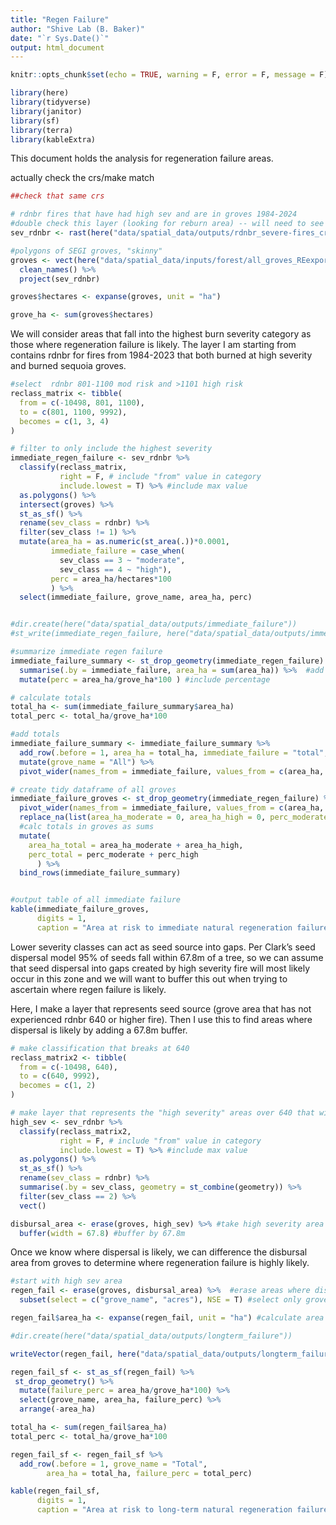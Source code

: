 ```yaml
---
title: "Regen Failure"
author: "Shive Lab (B. Baker)"
date: "`r Sys.Date()`"
output: html_document
---
```


```r
knitr::opts_chunk$set(echo = TRUE, warning = F, error = F, message = F)

library(here)
library(tidyverse)
library(janitor)
library(sf)
library(terra)
library(kableExtra)

```

This document holds the analysis for regeneration failure areas.

actually check the crs/make match

```r

##check that same crs

# rdnbr fires that have had high sev and are in groves 1984-2024 
#double check this layer (looking for reburn area) -- will need to see spatially + temporally 
sev_rdnbr <- rast(here("data/spatial_data/outputs/rdnbr_severe-fires_cropped/needFires_rdnbr.tif"))

#polygons of SEGI groves, "skinny"
groves <- vect(here("data/spatial_data/inputs/forest/all_groves_REexported.shp")) %>% 
  clean_names() %>% 
  project(sev_rdnbr)

groves$hectares <- expanse(groves, unit = "ha")

grove_ha <- sum(groves$hectares)

```

We will consider areas that fall into the highest burn severity category as those where regeneration failure is likely. The layer I am starting from contains rdnbr for fires from 1984-2023 that both burned at high severity and burned sequoia groves.


```r

#select  rdnbr 801-1100 mod risk and >1101 high risk
reclass_matrix <- tibble(
  from = c(-10498, 801, 1100),
  to = c(801, 1100, 9992),
  becomes = c(1, 3, 4)
)

# filter to only include the highest severity
immediate_regen_failure <- sev_rdnbr %>% 
  classify(reclass_matrix,
           right = F, # include "from" value in category
           include.lowest = T) %>% #include max value
  as.polygons() %>% 
  intersect(groves) %>% 
  st_as_sf() %>% 
  rename(sev_class = rdnbr) %>% 
  filter(sev_class != 1) %>% 
  mutate(area_ha = as.numeric(st_area(.))*0.0001,
         immediate_failure = case_when(
           sev_class == 3 ~ "moderate",
           sev_class == 4 ~ "high"),
         perc = area_ha/hectares*100
         ) %>% 
  select(immediate_failure, grove_name, area_ha, perc)


#dir.create(here("data/spatial_data/outputs/immediate_failure"))
#st_write(immediate_regen_failure, here("data/spatial_data/outputs/immediate_failure/immediate_failure.shp"), append = F)

#summarize immediate regen failure
immediate_failure_summary <- st_drop_geometry(immediate_regen_failure) %>% 
  summarise(.by = immediate_failure, area_ha = sum(area_ha)) %>%  #add failure in each category
  mutate(perc = area_ha/grove_ha*100 ) #include percentage

# calculate totals
total_ha <- sum(immediate_failure_summary$area_ha)
total_perc <- total_ha/grove_ha*100

#add totals
immediate_failure_summary <- immediate_failure_summary %>% 
  add_row(.before = 1, area_ha = total_ha, immediate_failure = "total", perc = total_perc) %>%
  mutate(grove_name = "All") %>% 
  pivot_wider(names_from = immediate_failure, values_from = c(area_ha, perc))

# create tidy dataframe of all groves
immediate_failure_groves <- st_drop_geometry(immediate_regen_failure) %>% 
  pivot_wider(names_from = immediate_failure, values_from = c(area_ha, perc)) %>% 
  replace_na(list(area_ha_moderate = 0, area_ha_high = 0, perc_moderate = 0, perc_high = 0)) %>% 
  #calc totals in groves as sums
  mutate(
    area_ha_total = area_ha_moderate + area_ha_high,
    perc_total = perc_moderate + perc_high
      ) %>% 
  bind_rows(immediate_failure_summary)


#output table of all immediate failure
kable(immediate_failure_groves,
      digits = 1,
      caption = "Area at risk to immediate natural regeneration failure by grove")
```

Lower severity classes can act as seed source into gaps. Per Clark's seed dispersal model 95% of seeds fall within 67.8m of a tree, so we can assume that seed dispersal into gaps created by high severity fire will most likely occur in this zone and we will want to buffer this out when trying to ascertain where regen failure is likely. 

Here, I make a layer that represents seed source (grove area that has not experienced rdnbr 640 or higher fire). Then I use this to find areas where dispersal is likely by adding a 67.8m buffer.

```r

# make classification that breaks at 640
reclass_matrix2 <- tibble(
  from = c(-10498, 640),
  to = c(640, 9992),
  becomes = c(1, 2)
)

# make layer that represents the "high severity" areas over 640 that will need seed source
high_sev <- sev_rdnbr %>% 
  classify(reclass_matrix2,
           right = F, # include "from" value in category
           include.lowest = T) %>% #include max value
  as.polygons() %>% 
  st_as_sf() %>% 
  rename(sev_class = rdnbr) %>% 
  summarise(.by = sev_class, geometry = st_combine(geometry)) %>% 
  filter(sev_class == 2) %>% 
  vect()

disbursal_area <- erase(groves, high_sev) %>% #take high severity area out of groves
  buffer(width = 67.8) #buffer by 67.8m 


```

Once we know where dispersal is likely, we can difference the disbursal area from groves to determine where regeneration failure is highly likely.

```r
#start with high sev area
regen_fail <- erase(groves, disbursal_area) %>%  #erase areas where disbursal happens
  subset(select = c("grove_name", "acres"), NSE = T) #select only grove name

regen_fail$area_ha <- expanse(regen_fail, unit = "ha") #calculate area affected

#dir.create(here("data/spatial_data/outputs/longterm_failure"))

writeVector(regen_fail, here("data/spatial_data/outputs/longterm_failure/longterm_failure.shp"), overwrite = T)

```

```r

regen_fail_sf <- st_as_sf(regen_fail) %>% 
 st_drop_geometry() %>% 
  mutate(failure_perc = area_ha/grove_ha*100) %>% 
  select(grove_name, area_ha, failure_perc) %>% 
  arrange(-area_ha)

total_ha <- sum(regen_fail$area_ha)
total_perc <- total_ha/grove_ha*100

regen_fail_sf <- regen_fail_sf %>% 
  add_row(.before = 1, grove_name = "Total", 
        area_ha = total_ha, failure_perc = total_perc)

kable(regen_fail_sf,
      digits = 1,
      caption = "Area at risk to long-term natural regeneration failure by grove")

```

